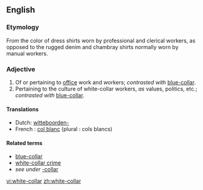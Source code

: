 ==English==

===Etymology===
From the color of dress shirts worn by professional and clerical workers, as opposed to the rugged denim and chambray shirts normally worn by manual workers.

===Adjective===
{{en-adj|pos=[[white]]-[[-collar|collar]]}}

# Of or pertaining to [[office]] work and workers; ''contrasted with'' [[blue-collar]].
# Pertaining to the culture of white-collar workers, ''as'' values, politics, etc.; ''contrasted with'' [[blue-collar]].

====Translations====
*Dutch: [[witteboorden-]]
*French : [[col blanc]] (plural : cols blancs)

====Related terms====
* [[blue-collar]]
* [[white-collar crime]]
* ''see under'' [[-collar]]

[[vi:white-collar]]
[[zh:white-collar]]